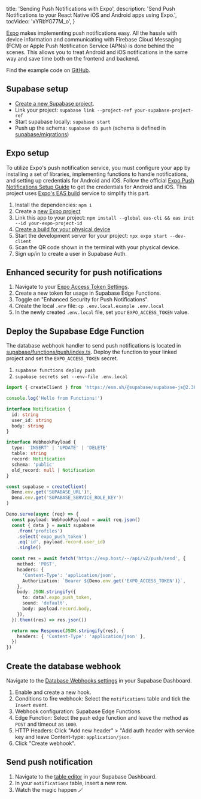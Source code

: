 
  title: 'Sending Push Notifications with Expo',
  description: 'Send Push Notifications to your React Native iOS and Android apps using Expo.',
  tocVideo: 'xYRbYG77M_o',
}

[Expo](https://docs.expo.dev/push-notifications/overview/) makes implementing push notifications easy. All the hassle with device information and communicating with Firebase Cloud Messaging (FCM) or Apple Push Notification Service (APNs) is done behind the scenes. This allows you to treat Android and iOS notifications in the same way and save time both on the frontend and backend.

Find the example code on [GitHub](https://github.com/supabase/supabase/blob/master/examples/user-management/expo-push-notifications/).

## Supabase setup

- [Create a new Supabase project](https://database.new).
- Link your project: `supabase link --project-ref your-supabase-project-ref`
- Start supabase locally: `supabase start`
- Push up the schema: `supabase db push` (schema is defined in [supabase/migrations](https://github.com/supabase/supabase/blob/master/examples/user-management/expo-push-notifications/supabase/migrations/))

## Expo setup

To utilize Expo's push notification service, you must configure your app by installing a set of libraries, implementing functions to handle notifications, and setting up credentials for Android and iOS. Follow the official [Expo Push Notifications Setup Guide](https://docs.expo.dev/push-notifications/push-notifications-setup/) to get the credentials for Android and iOS. This project uses [Expo's EAS build](https://docs.expo.dev/build/introduction/) service to simplify this part.

1. Install the dependencies: `npm i`
1. Create a [new Expo project](https://expo.dev/accounts/_/projects)
1. Link this app to your project: `npm install --global eas-cli && eas init --id your-expo-project-id`
1. [Create a build for your physical device](https://docs.expo.dev/develop/development-builds/create-a-build/#create-a-build-for-the-device)
1. Start the development server for your project: `npx expo start --dev-client`
1. Scan the QR code shown in the terminal with your physical device.
1. Sign up/in to create a user in Supabase Auth.

## Enhanced security for push notifications

1. Navigate to your [Expo Access Token Settings](https://expo.dev/accounts/_/settings/access-tokens).
1. Create a new token for usage in Supabase Edge Functions.
1. Toggle on "Enhanced Security for Push Notifications".
1. Create the local `.env` file: `cp .env.local.example .env.local`
1. In the newly created `.env.local` file, set your `EXPO_ACCESS_TOKEN` value.

## Deploy the Supabase Edge Function

The database webhook handler to send push notifications is located in [supabase/functions/push/index.ts](https://github.com/supabase/supabase/blob/master/examples/user-management/expo-push-notifications/supabase/functions/push/index.ts). Deploy the function to your linked project and set the `EXPO_ACCESS_TOKEN` secret.

1. `supabase functions deploy push`
1. `supabase secrets set --env-file .env.local`

```ts supabase/functions/push/index.ts
import { createClient } from 'https://esm.sh/@supabase/supabase-js@2.38.4'

console.log('Hello from Functions!')

interface Notification {
  id: string
  user_id: string
  body: string
}

interface WebhookPayload {
  type: 'INSERT' | 'UPDATE' | 'DELETE'
  table: string
  record: Notification
  schema: 'public'
  old_record: null | Notification
}

const supabase = createClient(
  Deno.env.get('SUPABASE_URL')!,
  Deno.env.get('SUPABASE_SERVICE_ROLE_KEY')!
)

Deno.serve(async (req) => {
  const payload: WebhookPayload = await req.json()
  const { data } = await supabase
    .from('profiles')
    .select('expo_push_token')
    .eq('id', payload.record.user_id)
    .single()

  const res = await fetch('https://exp.host/--/api/v2/push/send', {
    method: 'POST',
    headers: {
      'Content-Type': 'application/json',
      Authorization: `Bearer ${Deno.env.get('EXPO_ACCESS_TOKEN')}`,
    },
    body: JSON.stringify({
      to: data?.expo_push_token,
      sound: 'default',
      body: payload.record.body,
    }),
  }).then((res) => res.json())

  return new Response(JSON.stringify(res), {
    headers: { 'Content-Type': 'application/json' },
  })
})
```

## Create the database webhook

Navigate to the [Database Webhooks settings](https://supabase.com/dashboard/project/_/database/hooks) in your Supabase Dashboard.

1. Enable and create a new hook.
1. Conditions to fire webhook: Select the `notifications` table and tick the `Insert` event.
1. Webhook configuration: Supabase Edge Functions.
1. Edge Function: Select the `push` edge function and leave the method as `POST` and timeout as `1000`.
1. HTTP Headers: Click "Add new header" > "Add auth header with service key and leave Content-type: `application/json`.
1. Click "Create webhook".

## Send push notification

1. Navigate to the [table editor](https://supabase.com/dashboard/project/_/editor) in your Supabase Dashboard.
1. In your `notifications` table, insert a new row.
1. Watch the magic happen 🪄


